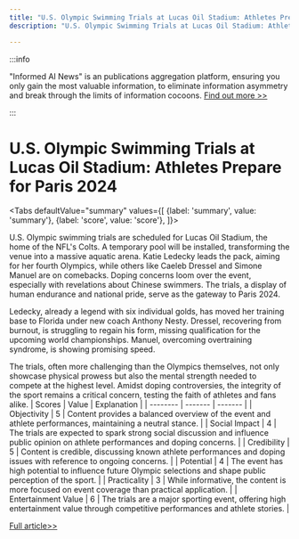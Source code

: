 ```yaml
---
title: "U.S. Olympic Swimming Trials at Lucas Oil Stadium: Athletes Prepare for Paris 2024"
description: "U.S. Olympic Swimming Trials at Lucas Oil Stadium: Athletes Prepare for Paris 2024"

---
```



:::info

"Informed AI News" is an publications aggregation platform, ensuring you only gain the most valuable information, to eliminate information asymmetry and break through the limits of information cocoons.  [Find out more >>](/)

:::

# U.S. Olympic Swimming Trials at Lucas Oil Stadium: Athletes Prepare for Paris 2024


<Tabs
	defaultValue="summary"
	values={[
	{label: 'summary', value: 'summary'},
	{label: 'score', value: 'score'},
]}>
<TabItem value="summary">


U.S. Olympic swimming trials are scheduled for Lucas Oil Stadium, the home of the NFL's Colts. A temporary pool will be installed, transforming the venue into a massive aquatic arena. Katie Ledecky leads the pack, aiming for her fourth Olympics, while others like Caeleb Dressel and Simone Manuel are on comebacks. Doping concerns loom over the event, especially with revelations about Chinese swimmers. The trials, a display of human endurance and national pride, serve as the gateway to Paris 2024.

Ledecky, already a legend with six individual golds, has moved her training base to Florida under new coach Anthony Nesty. Dressel, recovering from burnout, is struggling to regain his form, missing qualification for the upcoming world championships. Manuel, overcoming overtraining syndrome, is showing promising speed.

The trials, often more challenging than the Olympics themselves, not only showcase physical prowess but also the mental strength needed to compete at the highest level. Amidst doping controversies, the integrity of the sport remains a critical concern, testing the faith of athletes and fans alike.
</TabItem>
<TabItem value="score">
	| Scores     | Value   | Explanation |
	| -------- | ------- | ------- |
	| Objectivity  | 5    | Content provides a balanced overview of the event and athlete performances, maintaining a neutral stance.    |
	| Social Impact | 4     | The trials are expected to spark strong social discussion and influence public opinion on athlete performances and doping concerns.    |
	| Credibility    | 5    | Content is credible, discussing known athlete performances and doping issues with reference to ongoing concerns.    |
	| Potential    | 4    | The event has high potential to influence future Olympic selections and shape public perception of the sport.    |
	| Practicality    | 3    | While informative, the content is more focused on event coverage than practical application.    |
	| Entertainment Value    | 6    | The trials are a major sporting event, offering high entertainment value through competitive performances and athlete stories.    |
</TabItem>
</Tabs>

[Full article>>](https://apnews.com/article/us-olympic-swim-trials-indianapolis-1d70a2f224483bdd28bf0cce3e0279d0)
